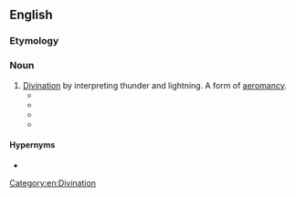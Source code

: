 ==English==

===Etymology===
{{confix|en|cerauno|scopy}}

===Noun===
{{en-noun|-}}

# [[divination|Divination]] by interpreting thunder and lightning. A form of [[aeromancy]].
#* {{quote-journal|1=en|date=Sept 1758|journal=The Monthly Review|location=London|page=301|passage=Mr. Lampredi divides his fubject into feveral heads, viz. Natural Theology, Cofmogony, '''Ceraunoscopy''', ''i.e.'' the judgments to be formed from thunder and lightning, Phyfic, Botany, Mechanics, and Politics.}}
#* {{quote-book|1=en|year=1861|title=Catalogue of the Mathematical, Historical and Miscellaneous Portion of the Celebrated Library of M. Guglielmo Libri|part=1|page=301|passage=In this valuable work, treating of the Natural Theology, Cosmogony, and '''Ceraunoscopy''' of the Etruscans, the author refutes many of the opinions of Brucker.}}
#* {{quote-book|1=en|year=2004|author=Quill Mastercraft|title=Out of his Time: The Spiritual Struggle and Magickal Writings of a Modern Mage|part=1|page=98|passage='''Ceraunoscopy''' uses patterns of lightning during a thunderstomr as a form of divination.}}
#* {{quote-book|1=en|year=2016|author=Kyle Grothoff|title=Astrology in Augustan Rome: A Cultural History|page=64|passage=Most important for the present survey and also the most convincing part of Weinstock’s analysis are the fundamental and pervasive connections he highlights between Etruscan '''ceraunoscopy''', and Greek and Babylonian astrology/astronomy, especially planetary theory.}}

====Hypernyms====
* {{l|en|aeromancy}}

[[Category:en:Divination]]